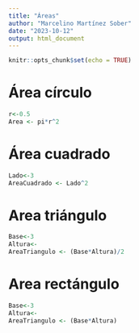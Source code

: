 ```yaml
---
title: "Áreas"
author: "Marcelino Martínez Sober"
date: "2023-10-12"
output: html_document
---
```


```r
knitr::opts_chunk$set(echo = TRUE)
```
# Área círculo

```r
r<-0.5
Area <- pi*r^2
```
# Área cuadrado

```r
Lado<-3
AreaCuadrado <- Lado^2
```

# Area triángulo
```r
Base<-3
Altura<-
AreaTriangulo <- (Base*Altura)/2
```

# Area rectángulo
```r
Base<-3
Altura<-
AreaTriangulo <- (Base*Altura)
```
